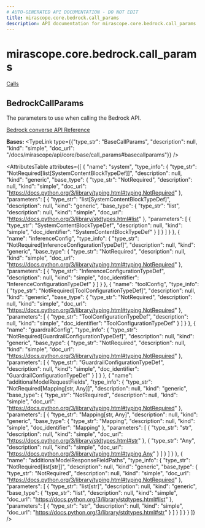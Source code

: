 ```yaml
---
# AUTO-GENERATED API DOCUMENTATION - DO NOT EDIT
title: mirascope.core.bedrock.call_params
description: API documentation for mirascope.core.bedrock.call_params
---
```


# mirascope.core.bedrock.call_params

<Info title="Usage">

[Calls](/docs/mirascope/learn/calls#provider-specific-parameters)

</Info>

## <ApiType type="Class" path="core/bedrock/call_params" symbolName="BedrockCallParams" /> BedrockCallParams

The parameters to use when calling the Bedrock API.

[Bedrock converse API Reference](https://boto3.amazonaws.com/v1/documentation/api/latest/reference/services/bedrock-runtime/client/converse.html)

**Bases:** 
<TypeLink type={{"type_str": "BaseCallParams", "description": null, "kind": "simple", "doc_url": "/docs/mirascope/api/core/base/call_params#basecallparams"}} />

<AttributesTable
  attributes={[
  {
    "name": "system",
    "type_info": {
      "type_str": "NotRequired[list[SystemContentBlockTypeDef]]",
      "description": null,
      "kind": "generic",
      "base_type": {
        "type_str": "NotRequired",
        "description": null,
        "kind": "simple",
        "doc_url": "https://docs.python.org/3/library/typing.html#typing.NotRequired"
      },
      "parameters": [
        {
          "type_str": "list[SystemContentBlockTypeDef]",
          "description": null,
          "kind": "generic",
          "base_type": {
            "type_str": "list",
            "description": null,
            "kind": "simple",
            "doc_url": "https://docs.python.org/3/library/stdtypes.html#list"
          },
          "parameters": [
            {
              "type_str": "SystemContentBlockTypeDef",
              "description": null,
              "kind": "simple",
              "doc_identifier": "SystemContentBlockTypeDef"
            }
          ]
        }
      ]
    }
  },
  {
    "name": "inferenceConfig",
    "type_info": {
      "type_str": "NotRequired[InferenceConfigurationTypeDef]",
      "description": null,
      "kind": "generic",
      "base_type": {
        "type_str": "NotRequired",
        "description": null,
        "kind": "simple",
        "doc_url": "https://docs.python.org/3/library/typing.html#typing.NotRequired"
      },
      "parameters": [
        {
          "type_str": "InferenceConfigurationTypeDef",
          "description": null,
          "kind": "simple",
          "doc_identifier": "InferenceConfigurationTypeDef"
        }
      ]
    }
  },
  {
    "name": "toolConfig",
    "type_info": {
      "type_str": "NotRequired[ToolConfigurationTypeDef]",
      "description": null,
      "kind": "generic",
      "base_type": {
        "type_str": "NotRequired",
        "description": null,
        "kind": "simple",
        "doc_url": "https://docs.python.org/3/library/typing.html#typing.NotRequired"
      },
      "parameters": [
        {
          "type_str": "ToolConfigurationTypeDef",
          "description": null,
          "kind": "simple",
          "doc_identifier": "ToolConfigurationTypeDef"
        }
      ]
    }
  },
  {
    "name": "guardrailConfig",
    "type_info": {
      "type_str": "NotRequired[GuardrailConfigurationTypeDef]",
      "description": null,
      "kind": "generic",
      "base_type": {
        "type_str": "NotRequired",
        "description": null,
        "kind": "simple",
        "doc_url": "https://docs.python.org/3/library/typing.html#typing.NotRequired"
      },
      "parameters": [
        {
          "type_str": "GuardrailConfigurationTypeDef",
          "description": null,
          "kind": "simple",
          "doc_identifier": "GuardrailConfigurationTypeDef"
        }
      ]
    }
  },
  {
    "name": "additionalModelRequestFields",
    "type_info": {
      "type_str": "NotRequired[Mapping[str, Any]]",
      "description": null,
      "kind": "generic",
      "base_type": {
        "type_str": "NotRequired",
        "description": null,
        "kind": "simple",
        "doc_url": "https://docs.python.org/3/library/typing.html#typing.NotRequired"
      },
      "parameters": [
        {
          "type_str": "Mapping[str, Any]",
          "description": null,
          "kind": "generic",
          "base_type": {
            "type_str": "Mapping",
            "description": null,
            "kind": "simple",
            "doc_identifier": "Mapping"
          },
          "parameters": [
            {
              "type_str": "str",
              "description": null,
              "kind": "simple",
              "doc_url": "https://docs.python.org/3/library/stdtypes.html#str"
            },
            {
              "type_str": "Any",
              "description": null,
              "kind": "simple",
              "doc_url": "https://docs.python.org/3/library/typing.html#typing.Any"
            }
          ]
        }
      ]
    }
  },
  {
    "name": "additionalModelResponseFieldPaths",
    "type_info": {
      "type_str": "NotRequired[list[str]]",
      "description": null,
      "kind": "generic",
      "base_type": {
        "type_str": "NotRequired",
        "description": null,
        "kind": "simple",
        "doc_url": "https://docs.python.org/3/library/typing.html#typing.NotRequired"
      },
      "parameters": [
        {
          "type_str": "list[str]",
          "description": null,
          "kind": "generic",
          "base_type": {
            "type_str": "list",
            "description": null,
            "kind": "simple",
            "doc_url": "https://docs.python.org/3/library/stdtypes.html#list"
          },
          "parameters": [
            {
              "type_str": "str",
              "description": null,
              "kind": "simple",
              "doc_url": "https://docs.python.org/3/library/stdtypes.html#str"
            }
          ]
        }
      ]
    }
  }
]}
/>


